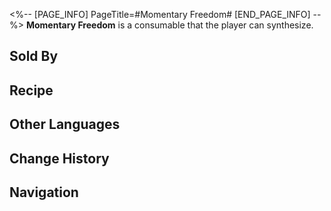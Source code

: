 <%-- [PAGE_INFO]
PageTitle=#Momentary Freedom#
[END_PAGE_INFO] --%>
{{Consumable Infobox
|id          = 401028
|image       = Item Momentary Freedom.png{{subst:void|<!--$UPLOAD:<<SpriteOutput/ItemFigures/140399.png>-<Item Momentary Freedom.png>-<Consumable Icons>>-->}}
|type        = Defense Consumables
|rarity      = 2
|effect      = Upon use, increases all allies' Max HP by 15% plus 100 Max HP for the next battle.
|description = As the airship traverses the sky, leaving behind a trail of clouds, the IPC's pursuers disappear from sight. You exchange a high-five with your companions, feeling liberated from any constraints...<br />However, this is not the end. The looming threat of prison remains. It may be ten years or a hundred, but eventually, you will return to it.
|effectType  = 
|effectType2 = 
|effectType3 = 
|recipe      = {{cx|Source missing}}
|source1     = [[Omni-Synthesizer]]
|source2     = [[Dreamscape Sales Store]]
|source3     = 
}}
{{Description|''"Until then, let's savor our freedom to the fullest."''}}
'''Momentary Freedom''' is a consumable that the player can synthesize.

==Sold By==
{{Shop Availability}}

==Recipe==
{{Recipe
|type       = Synthesis
|group      = Consumable
|Old Molar  = 2
|Rusty Gear = 2
|sort       = Old Molar;Rusty Gear
}}

==Other Languages==
{{Other Languages
|en   = Momentary Freedom
|zhs  = 片刻自由
|zht  = 片刻自由
|ja   = 一時の自由
|ko   = 잠깐의 자유
|es   = Libertad momentánea
|fr   = Moment de liberté
|ru   = Момент свободы
|th   = อิสรภาพชั่วขณะ
|vi   = Tự Do Trong Khoảnh Khắc
|de   = Moment der Freiheit
|id   = Momentary Freedom
|pt   = Liberdade Momentânea
}}

==Change History==
{{Change History|2.0}}

==Navigation==
{{Consumable Navbox}}
